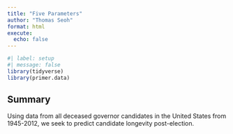 ```yaml
---
title: "Five Parameters"
author: "Thomas Seoh"
format: html
execute: 
  echo: false
---
```


```r
#| label: setup
#| message: false
library(tidyverse)
library(primer.data)
```

## **Summary**
Using data from all deceased governor candidates in the United States from 1945-2012, we seek to predict candidate longevity post-election.
